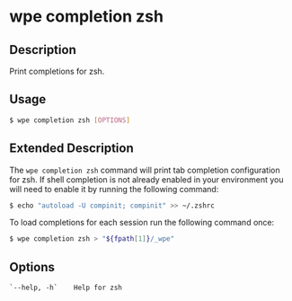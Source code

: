 # wpe completion zsh

## Description

Print completions for zsh.

## Usage

```bash
$ wpe completion zsh [OPTIONS]
```

## Extended Description

The `wpe completion zsh` command will print tab completion configuration for zsh. If shell completion is not already enabled in your environment you will need to enable it by running the following command:

```bash
$ echo "autoload -U compinit; compinit" >> ~/.zshrc
```

To load completions for each session run the following command once:

```bash
$ wpe completion zsh > "${fpath[1]}/_wpe"
```

## Options

```
`--help, -h`    Help for zsh
```
